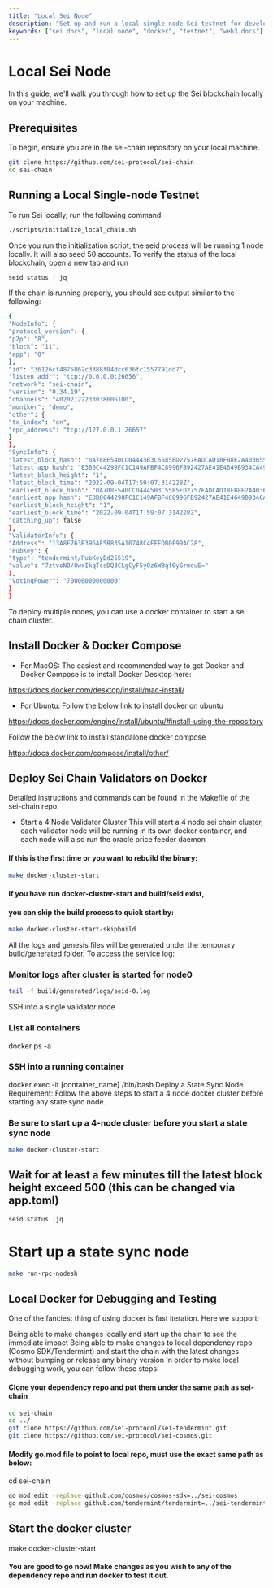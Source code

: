 ```yaml
---
title: "Local Sei Node"
description: "Set up and run a local single-node Sei testnet for development. Explore scripts, Docker, and multi-node clusters."
keywords: ["sei docs", "local node", "docker", "testnet", "web3 docs"]
---
```


# Local Sei Node
In this guide, we'll walk you through how to set up the Sei blockchain locally on your machine.

## Prerequisites
To begin, ensure you are in the sei-chain repository on your local machine.

```bash
git clone https://github.com/sei-protocol/sei-chain
cd sei-chain
```

## Running a Local Single-node Testnet
To run Sei locally, run the following command

```bash
./scripts/initialize_local_chain.sh
```

Once you run the initialization script, the seid process will be running 1 node locally. It will also seed 50 accounts. To verify the status of the local blockchain, open a new tab and run

```bash
seid status | jq
```

If the chain is running properly, you should see output similar to the following:

```bash
{
"NodeInfo": {
"protocol_version": {
"p2p": "8",
"block": "11",
"app": "0"
},
"id": "36126cf4875862c3388f04dcc636fc1557791dd7",
"listen_addr": "tcp://0.0.0.0:26656",
"network": "sei-chain",
"version": "0.34.19",
"channels": "40202122233038606100",
"moniker": "demo",
"other": {
"tx_index": "on",
"rpc_address": "tcp://127.0.0.1:26657"
}
},
"SyncInfo": {
"latest_block_hash": "0A708E540CC04445B3C5585ED2757FADCAD18FB8E2A403655B3DC90D0F588D49",
"latest_app_hash": "E3B0C44298FC1C149AFBF4C8996FB92427AE41E4649B934CA495991B7852B855",
"latest_block_height": "1",
"latest_block_time": "2022-09-04T17:59:07.314228Z",
"earliest_block_hash": "0A708E540CC04445B3C5585ED2757FADCAD18FB8E2A403655B3DC90D0F588D49",
"earliest_app_hash": "E3B0C44298FC1C149AFBF4C8996FB92427AE41E4649B934CA495991B7852B855",
"earliest_block_height": "1",
"earliest_block_time": "2022-09-04T17:59:07.314228Z",
"catching_up": false
},
"ValidatorInfo": {
"Address": "13A8F763B396AF5B835A10748C4EFEDB0F99AC28",
"PubKey": {
"type": "tendermint/PubKeyEd25519",
"value": "7ztvoNO/8wxIkqTcsDQ3CLgCyF5yOz6WBqf0yGrmeuE="
},
"VotingPower": "70000000000000"
}
}
```

To deploy multiple nodes, you can use a docker container to start a sei chain cluster.

## Install Docker & Docker Compose
- For MacOS:
The easiest and recommended way to get Docker and Docker Compose is to install Docker Desktop here:

https://docs.docker.com/desktop/install/mac-install/

- For Ubuntu:
Follow the below link to install docker on ubuntu

https://docs.docker.com/engine/install/ubuntu/#install-using-the-repository

Follow the below link to install standalone docker compose

https://docs.docker.com/compose/install/other/

## Deploy Sei Chain Validators on Docker
Detailed instructions and commands can be found in the Makefile of the sei-chain repo.

- Start a 4 Node Validator Cluster
This will start a 4 node sei chain cluster, each validator node will be running in its own docker container, and each node will also run the oracle price feeder daemon

#### If this is the first time or you want to rebuild the binary:
```bash
make docker-cluster-start
```

#### If you have run docker-cluster-start and build/seid exist,
#### you can skip the build process to quick start by:
```bash
make docker-cluster-start-skipbuild
```
All the logs and genesis files will be generated under the temporary build/generated folder. To access the service log:

### Monitor logs after cluster is started for node0
```bash
tail -f build/generated/logs/seid-0.log
```

SSH into a single validator node
### List all containers
docker ps -a
### SSH into a running container
docker exec -it [container_name] /bin/bash
Deploy a State Sync Node
Requirement: Follow the above steps to start a 4 node docker cluster before starting any state sync node.

### Be sure to start up a 4-node cluster before you start a state sync node
```bash
make docker-cluster-start
```

## Wait for at least a few minutes till the latest block height exceed 500 (this can be changed via app.toml)
```bash
seid status |jq
```

# Start up a state sync node
```bash
make run-rpc-nodesh
```

## Local Docker for Debugging and Testing
One of the fanciest thing of using docker is fast iteration. Here we support:

Being able to make changes locally and start up the chain to see the immediate impact
Being able to make changes to local dependency repo (Cosmo SDK/Tendermint) and start the chain with the latest changes without bumping or release any binary version In order to make local debugging work, you can follow these steps:

#### Clone your dependency repo and put them under the same path as sei-chain
```bash
cd sei-chain
cd ../
git clone https://github.com/sei-protocol/sei-tendermint.git
git clone https://github.com/sei-protocol/sei-cosmos.git
```

#### Modify go.mod file to point to local repo, must use the exact same path as below:
cd sei-chain
```bash
go mod edit -replace github.com/cosmos/cosmos-sdk=../sei-cosmos
go mod edit -replace github.com/tendermint/tendermint=../sei-tendermint
```

## Start the docker cluster
make docker-cluster-start
#### You are good to go now! Make changes as you wish to any of the dependency repo and run docker to test it out.
